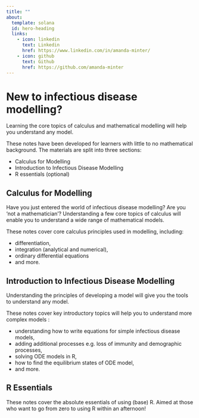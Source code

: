 ```yaml
---
title: ""
about:
  template: solana
  id: hero-heading
  links:
    - icon: linkedin
      text: Linkedin
      href: https://www.linkedin.com/in/amanda-minter/
    - icon: github
      text: Github
      href: https://github.com/amanda-minter
---
```


# New to infectious disease modelling? 

Learning the core topics of calculus and mathematical modelling will help you understand any model. 

These notes have been developed for learners with little to no mathematical background. The materials are split into three sections:

+ Calculus for Modelling
+ Introduction to Infectious Disease Modelling
+ R essentials (optional)


## Calculus for Modelling

Have you just entered the world of infectious disease modelling? Are you ‘not a mathematician’? Understanding a few core topics of calculus will enable you to understand a wide range of mathematical models.

These notes cover core calculus principles used in modelling, including:

+ differentiation, 
+ integration (analytical and numerical),
+ ordinary differential equations
+ and more.

## Introduction to Infectious Disease Modelling

Understanding the principles of developing a model will give you the tools to understand any model. 

These notes cover key introductory topics will help you to understand more complex models : 

+ understanding how to write equations for simple infectious disease models,
+ adding additional processes e.g. loss of immunity and demographic processes,
+ solving ODE models in R,
+ how to find the equilibrium states of ODE model,
+ and more.

## R Essentials

These notes cover the absolute essentials of using (base) R. Aimed at those who want to go from zero to using R within an afternoon!

:::{#hero-heading}



:::
